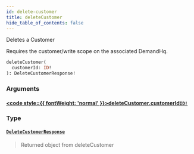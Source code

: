 ```yaml
---
id: delete-customer
title: deleteCustomer
hide_table_of_contents: false
---
```








Deletes a Customer
            
Requires the customer/write scope on the associated DemandHq.

```graphql
deleteCustomer(
  customerId: ID!
): DeleteCustomerResponse!
```


### Arguments

#### [<code style={{ fontWeight: 'normal' }}>deleteCustomer.<b>customerId</b></code>](#)<Bullet />[`ID!`](/demand/api/graphql-admin/reference/scalars/id) <Badge class="secondary" text="non-null"/> <Badge class="secondary" text="scalar"/>
> 
> 

### Type

#### [`DeleteCustomerResponse`](/demand/api/graphql-admin/reference/objects/delete-customer-response) <Badge class="secondary" text="object"/>
> Returned object from deleteCustomer
> 





